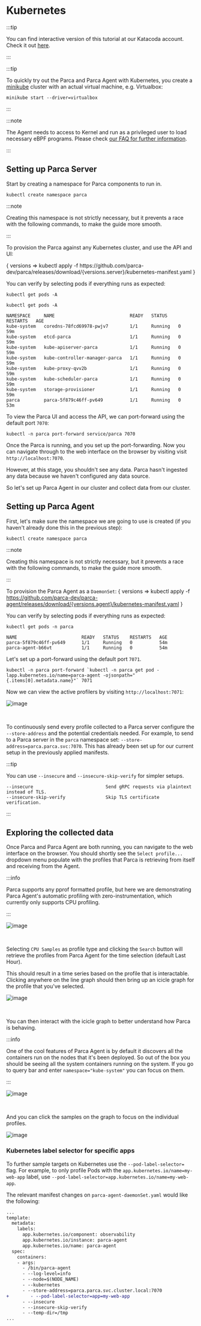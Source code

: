# Kubernetes


:::tip

You can find interactive version of this tutorial at our Katacoda account. Check it out [here](https://www.katacoda.com/parca/scenarios/kubernetes).

:::

:::tip

To quickly try out the Parca and Parca Agent with Kubernetes, you create a [minikube](https://minikube.sigs.k8s.io/docs/) cluster with an actual virtual machine, e.g. Virtualbox:

```shell
minikube start --driver=virtualbox
```

:::

:::note

The Agent needs to access to Kernel and run as a privileged user to load necessary eBPF programs. Please check [our FAQ for further information](/docs/faq#since-parca-agent-has-to-run-as-root-for-ebpf-what-are-the-security-considerations).

:::

## Setting up Parca Server

Start by creating a namespace for Parca components to run in.

```shell
kubectl create namespace parca
```

:::note

Creating this namespace is not strictly necessary, but it prevents a race with the following commands, to make the guide more smooth.

:::

To provision the Parca against any Kubernetes cluster, and use the API and UI:

<WithVersions language="bash">
  { versions =>
    <CodeBlock className="language-bash">
      kubectl apply -f https://github.com/parca-dev/parca/releases/download/{versions.server}/kubernetes-manifest.yaml
    </CodeBlock>
  }
</WithVersions>

You can verify by selecting pods if everything runs as expected:
```shell
kubectl get pods -A
```

```shell
kubectl get pods -A

NAMESPACE     NAME                            READY   STATUS    RESTARTS   AGE
kube-system   coredns-78fcd69978-pwjv7        1/1     Running   0          59m
kube-system   etcd-parca                      1/1     Running   0          59m
kube-system   kube-apiserver-parca            1/1     Running   0          59m
kube-system   kube-controller-manager-parca   1/1     Running   0          59m
kube-system   kube-proxy-qvv2b                1/1     Running   0          59m
kube-system   kube-scheduler-parca            1/1     Running   0          59m
kube-system   storage-provisioner             1/1     Running   0          59m
parca         parca-5f879c46ff-pv649          1/1     Running   0          53m
```

To view the Parca UI and access the API, we can port-forward using the default port `7070`:
```
kubectl -n parca port-forward service/parca 7070
```

Once the Parca is running, and you set up the port-forwarding. Now you can navigate through to the web interface on the browser by visiting visit `http://localhost:7070`.

However, at this stage, you shouldn't see any data. Parca hasn't ingested any data because we haven't configured any data source.

So let's set up Parca Agent in our cluster and collect data from our cluster.

## Setting up Parca Agent

First, let's make sure the namespace we are going to use is created (if you haven't already done this in the previous step):

```shell
kubectl create namespace parca
```

:::note

Creating this namespace is not strictly necessary, but it prevents a race with the following commands, to make the guide more smooth.

:::

To provision the Parca Agent as a `DaemonSet`:
<WithVersions language="bash">
  { versions =>
    <CodeBlock className="language-bash">
      kubectl apply -f https://github.com/parca-dev/parca-agent/releases/download/{versions.agent}/kubernetes-manifest.yaml
    </CodeBlock>
  }
</WithVersions>

You can verify by selecting pods if everything runs as expected:

```shell
kubectl get pods -n parca

NAME                        READY   STATUS    RESTARTS   AGE
parca-5f879c46ff-pv649      1/1     Running   0          54m
parca-agent-b66vt           1/1     Running   0          54m
```

Let's set up a port-forward using the default port `7071`.
```
kubectl -n parca port-forward `kubectl -n parca get pod -lapp.kubernetes.io/name=parca-agent -ojsonpath="{.items[0].metadata.name}"` 7071
```

Now we can view the active profilers by visiting `http://localhost:7071`:
<BrowserWindow>

![image](../static/img/tutorial/active_profilers.png)

</BrowserWindow>

<br/>

To continuously send every profile collected to a Parca server configure the `--store-address` and the potential credentials needed.
For example, to send to a Parca server in the `parca` namespace set: `--store-address=parca.parca.svc:7070`.
This has already been set up for our current setup in the previously applied manifests.

:::tip

You can use `--insecure` and `--insecure-skip-verify` for simpler setups.

``` shell
--insecure                           Send gRPC requests via plaintext instead of TLS.
--insecure-skip-verify               Skip TLS certificate verification.
```

:::

## Exploring the collected data

Once Parca and Parca Agent are both running, you can navigate to the web interface on the browser.
You should shortly see the `Select profile...` dropdown menu populate with the profiles that Parca is retrieving from itself and receiving from the Agent.

:::info

Parca supports any pprof formatted profile, but here we are demonstrating Parca Agent's automatic profiling with zero-instrumentation, which currently only supports CPU profiling.

:::
<BrowserWindow>

![image](../static/img/tutorial/profile_type_dropdown_selected.png)

</BrowserWindow>

<br/>

Selecting `CPU Samples` as profile type and clicking the `Search` button will retrieve the profiles from Parca Agent for the time selection (default Last Hour).

This should result in a time series based on the profile that is interactable.
Clicking anywhere on the line graph should then bring up an icicle graph for the profile that you've selected.

<BrowserWindow>

![image](../static/img/tutorial/cpu_sample_count_select.png)

</BrowserWindow>

<br/>

You can then interact with the icicle graph to better understand how Parca is behaving.

:::info

One of the cool features of Parca Agent is by default it discovers all the containers run on the nodes that it's been deployed.
So out of the box you should be seeing all the system containers running on the system.
If you go to query bar and enter `namespace="kube-system"` you can focus on them.

:::

<BrowserWindow>

![image](../static/img/tutorial/query_range_kube_system.png)

</BrowserWindow>

<br/>

And you can click the samples on the graph to focus on the individual profiles.

<BrowserWindow>

![image](../static/img/tutorial/query_kube_controller_manager.png)

</BrowserWindow>


### Kubernetes label selector for specific apps

To further sample targets on Kubernetes use the `--pod-label-selector=` flag.
For example, to only profile Pods with the `app.kubernetes.io/name=my-web-app` label, use `--pod-label-selector=app.kubernetes.io/name=my-web-app`.

The relevant manifest changes on `parca-agent-daemonSet.yaml` would like the following:
```diff
...
template:
  metadata:
    labels:
      app.kubernetes.io/component: observability
      app.kubernetes.io/instance: parca-agent
      app.kubernetes.io/name: parca-agent
  spec:
    containers:
    - args:
      - /bin/parca-agent
      - --log-level=info
      - --node=$(NODE_NAME)
      - --kubernetes
      - --store-address=parca.parca.svc.cluster.local:7070
+        - --pod-label-selector=app=my-web-app
      - --insecure
      - --insecure-skip-verify
      - --temp-dir=/tmp
...
```
